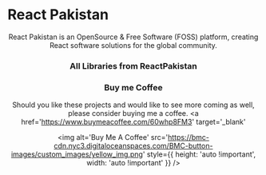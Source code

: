 
<Meta title='1. React Pakistan / Intro' />

# React Pakistan

<StyledStory>
  <Header />

  React Pakistan is an OpenSource & Free Software (FOSS) platform, creating React software solutions for the global community.

  ### **All Libraries from ReactPakistan**

  <Library
    githubLink={reactPakistanProjects.reactCommons.githubLink}
    githubBanner={reactPakistanProjects.reactCommons.bannerImage}
    githubBannerAlt={reactPakistanProjects.reactCommons.alt}
    npmLink={reactPakistanProjects.reactCommons.npmLink}
    npmAlt={reactPakistanProjects.reactCommons.alt}
  />

  <Library
    githubLink={reactPakistanProjects.reactUi.githubLink}
    githubBanner={reactPakistanProjects.reactUi.bannerImage}
    githubBannerAlt={reactPakistanProjects.reactUi.alt}
    npmLink={reactPakistanProjects.reactUi.npmLink}
    npmAlt={reactPakistanProjects.reactUi.alt}
  />

  <Library
    githubLink={reactPakistanProjects.reactIcon.githubLink}
    githubBanner={reactPakistanProjects.reactIcon.bannerImage}
    githubBannerAlt={reactPakistanProjects.reactIcon.alt}
    npmLink={reactPakistanProjects.reactIcon.npmLink}
    npmAlt={reactPakistanProjects.reactIcon.alt}
  />

  <Library
    githubLink={reactPakistanProjects.reactLogo.githubLink}
    githubBanner={reactPakistanProjects.reactLogo.bannerImage}
    githubBannerAlt={reactPakistanProjects.reactLogo.alt}
    npmLink={reactPakistanProjects.reactLogo.npmLink}
    npmAlt={reactPakistanProjects.reactLogo.alt}
  />

  <Library
    githubLink={reactPakistanProjects.reactEmoji.githubLink}
    githubBanner={reactPakistanProjects.reactEmoji.bannerImage}
    githubBannerAlt={reactPakistanProjects.reactEmoji.alt}
    npmLink={reactPakistanProjects.reactEmoji.npmLink}
    npmAlt={reactPakistanProjects.reactEmoji.alt}
  />
</StyledStory>

### **Buy me Coffee**
Should you like these projects and would like to see more coming as well, please consider buying me a coffee.
<a
  href='https://www.buymeacoffee.com/60whp8FM3'
  target='_blank'
>
  <img
    alt='Buy Me A Coffee'
    src='https://bmc-cdn.nyc3.digitaloceanspaces.com/BMC-button-images/custom_images/yellow_img.png'
    style={{ height: 'auto !important', width: 'auto !important' }}
  />
</a>
